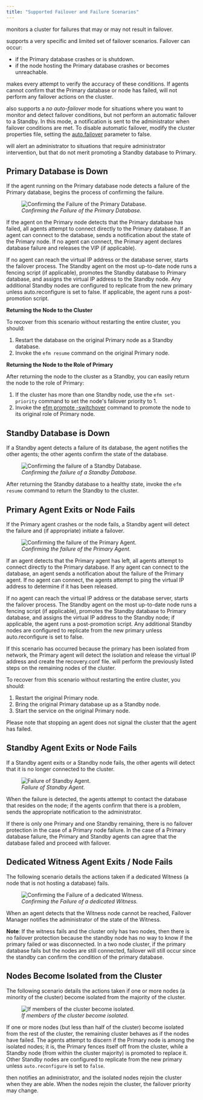 ```yaml
---
title: "Supported Failover and Failure Scenarios"
---
```


<div id="supported_scenarios" class="registered_link"></div>


monitors a cluster for failures that may or may not result in failover.

supports a very specific and limited set of failover scenarios. Failover can occur:

-   if the Primary database crashes or is shutdown.
-   if the node hosting the Primary database crashes or becomes unreachable.

makes every attempt to verify the accuracy of these conditions. If agents cannot confirm that the Primary database or node has failed, will not perform any failover actions on the cluster.

also supports a *no* *auto*-*failover* mode for situations where you want to monitor and detect failover conditions, but not perform an automatic failover to a Standby. In this mode, a notification is sent to the administrator when failover conditions are met. To disable automatic failover, modify the cluster properties file, setting the [auto.failover](04_configuring_efm/01_cluster_properties/#auto_failover) parameter to false.

will alert an administrator to situations that require administrator intervention, but that do not merit promoting a Standby database to Primary.

<div id="primary_db_down" class="registered_link"></div>



## Primary Database is Down

If the agent running on the Primary database node detects a failure of the Primary database, begins the process of confirming the failure.

<figure><img src="images/supported_scenarios_master_db_down.png" class="align-center" alt="Confirming the Failure of the Primary Database." /><figcaption aria-hidden="true"><em>Confirming the Failure of the Primary Database.</em></figcaption></figure>

If the agent on the Primary node detects that the Primary database has failed, all agents attempt to connect directly to the Primary database. If an agent can connect to the database, sends a notification about the state of the Primary node. If no agent can connect, the Primary agent declares database failure and releases the VIP (if applicable).

If no agent can reach the virtual IP address or the database server, starts the failover process. The Standby agent on the most up-to-date node runs a fencing script (if applicable), promotes the Standby database to Primary database, and assigns the virtual IP address to the Standby node. Any additional Standby nodes are configured to replicate from the new primary unless auto.reconfigure is set to false. If applicable, the agent runs a post-promotion script.

**Returning the Node to the Cluster**

To recover from this scenario without restarting the entire cluster, you should:

1.  Restart the database on the original Primary node as a Standby database.
2.  Invoke the `efm resume` command on the original Primary node.

**Returning the Node to the Role of Primary**

After returning the node to the cluster as a Standby, you can easily return the node to the role of Primary:

1.  If the cluster has more than one Standby node, use the `efm set-priority` command to set the node's failover priority to 1.
2.  Invoke the [efm promote -switchover](#efm_promote) command to promote the node to its original role of Primary node.

<div id="standby_down" class="registered_link"></div>



## Standby Database is Down

If a Standby agent detects a failure of its database, the agent notifies the other agents; the other agents confirm the state of the database.

<figure><img src="images/supported_scenarios_standby_db_down.png" class="align-center" alt="Confirming the failure of a Standby Database." /><figcaption aria-hidden="true"><em>Confirming the failure of a Standby Database.</em></figcaption></figure>

After returning the Standby database to a healthy state, invoke the `efm resume` command to return the Standby to the cluster.

<div id="primary_agent_exits" class="registered_link"></div>



## Primary Agent Exits or Node Fails

If the Primary agent crashes or the node fails, a Standby agent will detect the failure and (if appropriate) initiate a failover.

<figure><img src="images/supported_scenarios_master_agent_exits.png" class="align-center" alt="Confirming the failure of the Primary Agent." /><figcaption aria-hidden="true"><em>Confirming the failure of the Primary Agent.</em></figcaption></figure>

If an agent detects that the Primary agent has left, all agents attempt to connect directly to the Primary database. If any agent can connect to the database, an agent sends a notification about the failure of the Primary agent. If no agent can connect, the agents attempt to ping the virtual IP address to determine if it has been released.

If no agent can reach the virtual IP address or the database server, starts the failover process. The Standby agent on the most up-to-date node runs a fencing script (if applicable), promotes the Standby database to Primary database, and assigns the virtual IP address to the Standby node; if applicable, the agent runs a post-promotion script. Any additional Standby nodes are configured to replicate from the new primary unless auto.reconfigure is set to false.

If this scenario has occurred because the primary has been isolated from network, the Primary agent will detect the isolation and release the virtual IP address and create the recovery.conf file. will perform the previously listed steps on the remaining nodes of the cluster.

To recover from this scenario without restarting the entire cluster, you should:

1.  Restart the original Primary node.
2.  Bring the original Primary database up as a Standby node.
3.  Start the service on the original Primary node.

Please note that stopping an agent does not signal the cluster that the agent has failed.

<div id="standby_exits" class="registered_link"></div>



## Standby Agent Exits or Node Fails

If a Standby agent exits or a Standby node fails, the other agents will detect that it is no longer connected to the cluster.

<figure><img src="images/supported_scenarios_standby_agent_exits.png" class="align-center" alt="Failure of Standby Agent." /><figcaption aria-hidden="true"><em>Failure of Standby Agent.</em></figcaption></figure>

When the failure is detected, the agents attempt to contact the database that resides on the node; if the agents confirm that there is a problem, sends the appropriate notification to the administrator.

If there is only one Primary and one Standby remaining, there is no failover protection in the case of a Primary node failure. In the case of a Primary database failure, the Primary and Standby agents can agree that the database failed and proceed with failover.

<div id="dedicated_witness_agent" class="registered_link"></div>



## Dedicated Witness Agent Exits / Node Fails

The following scenario details the actions taken if a dedicated Witness (a node that is not hosting a database) fails.

<figure><img src="images/supported_scenarios_witness_agent_exits.png" class="align-center" alt="Confirming the Failure of a dedicated Witness." /><figcaption aria-hidden="true"><em>Confirming the Failure of a dedicated Witness.</em></figcaption></figure>

When an agent detects that the Witness node cannot be reached, Failover Manager notifies the administrator of the state of the Witness.

**Note**: If the witness fails and the cluster only has two nodes, then there is no failover protection because the standby node has no way to know if the primary failed or was disconnected. In a two node cluster, if the primary database fails but the nodes are still connected, failover will still occur since the standby can confirm the condition of the primary database.

<div id="node_isolated" class="registered_link"></div>



## Nodes Become Isolated from the Cluster

The following scenario details the actions taken if one or more nodes (a minority of the cluster) become isolated from the majority of the cluster.

<figure><img src="images/supported_scenarios_node_becomes_isolated.png" class="align-center" alt="If members of the cluster become isolated." /><figcaption aria-hidden="true"><em>If members of the cluster become isolated.</em></figcaption></figure>

If one or more nodes (but less than half of the cluster) become isolated from the rest of the cluster, the remaining cluster behaves as if the nodes have failed. The agents attempt to discern if the Primary node is among the isolated nodes; it is, the Primary fences itself off from the cluster, while a Standby node (from within the cluster majority) is promoted to replace it. Other Standby nodes are configured to replicate from the new primary unless `auto.reconfigure` is set to `false`.

then notifies an administrator, and the isolated nodes rejoin the cluster when they are able. When the nodes rejoin the cluster, the failover priority may change.
